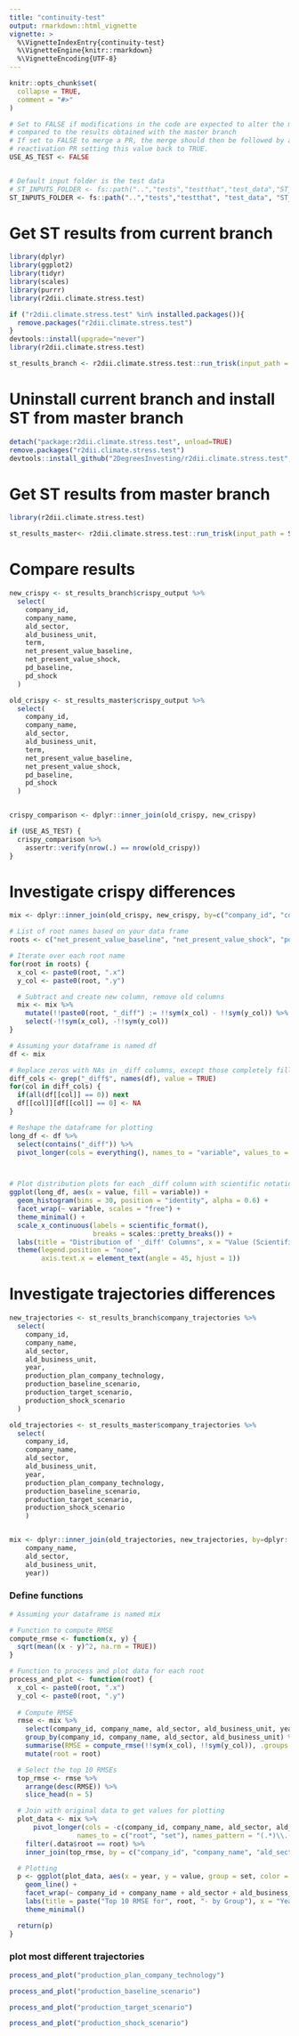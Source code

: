 ```yaml
---
title: "continuity-test"
output: rmarkdown::html_vignette
vignette: >
  %\VignetteIndexEntry{continuity-test}
  %\VignetteEngine{knitr::rmarkdown}
  %\VignetteEncoding{UTF-8}
---
```


```r
knitr::opts_chunk$set(
  collapse = TRUE,
  comment = "#>"
)
```


```r
# Set to FALSE if modifications in the code are expected to alter the model results 
# compared to the results obtained with the master branch
# If set to FALSE to merge a PR, the merge should then be followed by a 
# reactivation PR setting this value back to TRUE.
USE_AS_TEST <- FALSE 


# Default input folder is the test data
# ST_INPUTS_FOLDER <- fs::path("..","tests","testthat","test_data","ST_INPUTS_DEV")
ST_INPUTS_FOLDER <- fs::path("..","tests","testthat", "test_data", "ST_INPUTS_DEV")
```


# Get ST results from current branch

```r
library(dplyr)
library(ggplot2)
library(tidyr)
library(scales)
library(purrr)
library(r2dii.climate.stress.test)
```


```r
if ("r2dii.climate.stress.test" %in% installed.packages()){
  remove.packages("r2dii.climate.stress.test")
}
devtools::install(upgrade="never")
library(r2dii.climate.stress.test)
```


```r
st_results_branch <- r2dii.climate.stress.test::run_trisk(input_path = ST_INPUTS_FOLDER, output_path = tempdir(), return_results = TRUE)
```

# Uninstall current branch and install ST from master branch

```r
detach("package:r2dii.climate.stress.test", unload=TRUE)
remove.packages("r2dii.climate.stress.test")
devtools::install_github("2DegreesInvesting/r2dii.climate.stress.test", upgrade = "never")
```

# Get ST results from master branch

```r
library(r2dii.climate.stress.test)
```


```r
st_results_master<- r2dii.climate.stress.test::run_trisk(input_path = ST_INPUTS_FOLDER, output_path = tempdir(), return_results = TRUE)
```
# Compare results



```r
new_crispy <- st_results_branch$crispy_output %>%
  select(
    company_id,
    company_name,
    ald_sector,
    ald_business_unit,
    term,
    net_present_value_baseline,
    net_present_value_shock,
    pd_baseline,
    pd_shock
  )

old_crispy <- st_results_master$crispy_output %>%
  select(
    company_id,
    company_name,
    ald_sector,
    ald_business_unit,
    term,
    net_present_value_baseline,
    net_present_value_shock,
    pd_baseline,
    pd_shock
  )


crispy_comparison <- dplyr::inner_join(old_crispy, new_crispy)

if (USE_AS_TEST) {
  crispy_comparison %>%
    assertr::verify(nrow(.) == nrow(old_crispy))
}

```
# Investigate crispy differences

```r
mix <- dplyr::inner_join(old_crispy, new_crispy, by=c("company_id", "company_name", "ald_sector", "ald_business_unit", "term"))

# List of root names based on your data frame
roots <- c("net_present_value_baseline", "net_present_value_shock", "pd_baseline", "pd_shock")

# Iterate over each root name
for(root in roots) {
  x_col <- paste0(root, ".x")
  y_col <- paste0(root, ".y")

  # Subtract and create new column, remove old columns
  mix <- mix %>%
    mutate(!!paste0(root, "_diff") := !!sym(x_col) - !!sym(y_col)) %>%
    select(-!!sym(x_col), -!!sym(y_col))
}
```

```r

# Assuming your dataframe is named df
df <- mix

# Replace zeros with NAs in _diff columns, except those completely filled with zeros
diff_cols <- grep("_diff$", names(df), value = TRUE)
for(col in diff_cols) {
  if(all(df[[col]] == 0)) next
  df[[col]][df[[col]] == 0] <- NA
}

# Reshape the dataframe for plotting
long_df <- df %>%
  select(contains("_diff")) %>%
  pivot_longer(cols = everything(), names_to = "variable", values_to = "value")



# Plot distribution plots for each _diff column with scientific notation on x-axis
ggplot(long_df, aes(x = value, fill = variable)) +
  geom_histogram(bins = 30, position = "identity", alpha = 0.6) +
  facet_wrap(~ variable, scales = "free") +
  theme_minimal() +
  scale_x_continuous(labels = scientific_format(),
                     breaks = scales::pretty_breaks()) +
  labs(title = "Distribution of '_diff' Columns", x = "Value (Scientific Notation)", y = "Count") +
  theme(legend.position = "none",
        axis.text.x = element_text(angle = 45, hjust = 1))
```




# Investigate trajectories differences

```r
new_trajectories <- st_results_branch$company_trajectories %>%
  select(
    company_id,
    company_name,
    ald_sector,
    ald_business_unit,
    year,
    production_plan_company_technology,
    production_baseline_scenario,
    production_target_scenario,
    production_shock_scenario
  )

old_trajectories <- st_results_master$company_trajectories %>%
  select(
    company_id,
    company_name,
    ald_sector,
    ald_business_unit,
    year,
    production_plan_company_technology,
    production_baseline_scenario,
    production_target_scenario,
    production_shock_scenario
    )


mix <- dplyr::inner_join(old_trajectories, new_trajectories, by=dplyr::join_by(    company_id,
    company_name,
    ald_sector,
    ald_business_unit,
    year))

```

### Define functions

```r

# Assuming your dataframe is named mix

# Function to compute RMSE
compute_rmse <- function(x, y) {
  sqrt(mean((x - y)^2, na.rm = TRUE))
}

# Function to process and plot data for each root
process_and_plot <- function(root) {
  x_col <- paste0(root, ".x")
  y_col <- paste0(root, ".y")
  
  # Compute RMSE
  rmse <- mix %>%
    select(company_id, company_name, ald_sector, ald_business_unit, year, x_col, y_col) %>%
    group_by(company_id, company_name, ald_sector, ald_business_unit) %>%
    summarise(RMSE = compute_rmse(!!sym(x_col), !!sym(y_col)), .groups = "drop") %>%
    mutate(root = root)

  # Select the top 10 RMSEs
  top_rmse <- rmse %>%
    arrange(desc(RMSE)) %>%
    slice_head(n = 5)

  # Join with original data to get values for plotting
  plot_data <- mix %>%
      pivot_longer(cols = -c(company_id, company_name, ald_sector, ald_business_unit, year),
                 names_to = c("root", "set"), names_pattern = "(.*)\\.(.*)") %>%
    filter(.data$root == root) %>%
    inner_join(top_rmse, by = c("company_id", "company_name", "ald_sector", "ald_business_unit", "root"))

  # Plotting
  p <- ggplot(plot_data, aes(x = year, y = value, group = set, color = set)) +
    geom_line() +
    facet_wrap(~ company_id + company_name + ald_sector + ald_business_unit + root, scales = "free_y") +
    labs(title = paste("Top 10 RMSE for", root, "- by Group"), x = "Year", y = "Value") +
    theme_minimal()

  return(p)
}

```

### plot most different trajectories

```r
process_and_plot("production_plan_company_technology")
```


```r
process_and_plot("production_baseline_scenario")
```



```r
process_and_plot("production_target_scenario")
```



```r
process_and_plot("production_shock_scenario")
```


